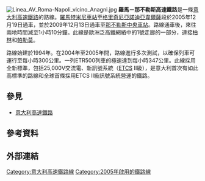 {{expand|time=2015-07-14T14:37:04+00:00}}
{{unreferenced|time=2015-07-14T14:37:04+00:00}}
[[File:Linea_AV_Roma-Napoli_vicino_Anagni.jpg|thumb]]
'''羅馬－那不勒斯高速鐵路'''是一條[[意大利|意大利]][[高速鐵路|高速鐵路]]的路線。[[羅馬特米尼車站|羅馬特米尼車站]]至[[格里奇尼亞諾迪亞韋爾薩|格里奇尼亞諾迪亞韋爾薩]]段於2005年12月19日通車，並於2009年12月13日通車至[[那不勒斯中央車站|那不勒斯中央車站]]。路線通車後，來往兩地時間減至1小時10分鐘。此線是歐洲泛高鐵網絡中的1號走廊的一部分，連接[[柏林|柏林]]和[[帕勒莫|帕勒莫]]。

路線始建於1994年。在2004年至2005年間，路線進行多次測試，以確保列車可運行至每小時300公里。一列ETR500列車的極速達到每小時347公里。此線採用全新標準，包括25,000V交流電、新訊號系統（[[ETCS|ETCS]] II級），是意大利首次有如此高標準的路線和全球首條採用ETCS II級訊號系統營運的鐵路。
== 參見 ==
* [[意大利高速鐵路|意大利高速鐵路]]
== 參考資料 ==
{{Reflist}}

== 外部連結 ==

[[Category:意大利高速鐵路線|Category:意大利高速鐵路線]]
[[Category:2005年啟用的鐵路線|Category:2005年啟用的鐵路線]]